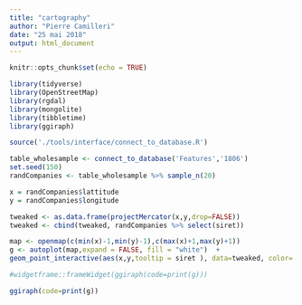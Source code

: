 ```yaml
---
title: "cartography"
author: "Pierre Camilleri"
date: "25 mai 2018"
output: html_document
---
```


```r
knitr::opts_chunk$set(echo = TRUE)

library(tidyverse)
library(OpenStreetMap)
library(rgdal)
library(mongolite)
library(tibbletime)
library(ggiraph)

source('./tools/interface/connect_to_database.R')
```


```r
table_wholesample <- connect_to_database('Features','1806')
set.seed(150)
randCompanies <- table_wholesample %>% sample_n(20)

x = randCompanies$lattitude
y = randCompanies$longitude
```
```r
tweaked <- as.data.frame(projectMercator(x,y,drop=FALSE))
tweaked <- cbind(tweaked, randCompanies %>% select(siret))
```

```r
map <- openmap(c(min(x)-1,min(y)-1),c(max(x)+1,max(y)+1))
g <- autoplot(map,expand = FALSE, fill = "white")  +
geom_point_interactive(aes(x,y,tooltip = siret ), data=tweaked, color='red', size = 5, alpha=1)

#widgetframe::frameWidget(ggiraph(code=print(g)))
```

```r
ggiraph(code=print(g))
```

